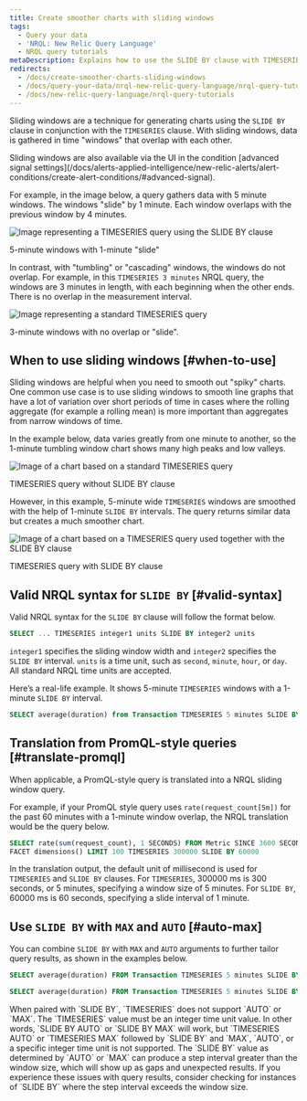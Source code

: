 ```yaml
---
title: Create smoother charts with sliding windows
tags:
  - Query your data
  - 'NRQL: New Relic Query Language'
  - NRQL query tutorials
metaDescription: Explains how to use the SLIDE BY clause with TIMESERIES to smooth out "spiky" charts.
redirects:
  - /docs/create-smoother-charts-sliding-windows
  - /docs/query-your-data/nrql-new-relic-query-language/nrql-query-tutorials
  - /docs/new-relic-query-language/nrql-query-tutorials
---
```






Sliding windows are a technique for generating charts using the `SLIDE BY` clause in conjunction with the `TIMESERIES` clause. With sliding windows, data is gathered in time "windows" that overlap with each other.

<Callout variant="tip">
  Sliding windows are also available via the UI in the condition [advanced signal settings](/docs/alerts-applied-intelligence/new-relic-alerts/alert-conditions/create-alert-conditions/#advanced-signal).
</Callout>

For example, in the image below, a query gathers data with 5 minute windows. The windows "slide" by 1 minute. Each window overlaps with the previous window by 4 minutes.

<img
  title="TIMESERIES query with SLIDE BY clause"
  alt="Image representing a TIMESERIES query using the SLIDE BY clause"
  src={queriesnrqlSlidebyWindowTimeSeries}
/>

<figcaption>
  5-minute windows with 1-minute "slide"
</figcaption>

In contrast, with "tumbling" or "cascading" windows, the windows do not overlap. For example, in this `TIMESERIES 3 minutes` NRQL query, the windows are 3 minutes in length, with each beginning when the other ends. There is no overlap in the measurement interval.

<img
  title="TIMESERIES query without SLIDE BY clause"
  alt="Image representing a standard TIMESERIES query"
  src={queriesnrqlNonSlidingWindowTimeSeries}
/>

<figcaption>
  3-minute windows with no overlap or "slide".
</figcaption>

## When to use sliding windows [#when-to-use]

Sliding windows are helpful when you need to smooth out "spiky" charts. One common use case is to use sliding windows to smooth line graphs that have a lot of variation over short periods of time in cases where the rolling aggregate (for example a rolling mean) is more important than aggregates from narrow windows of time.

In the example below, data varies greatly from one minute to another, so the 1-minute tumbling window chart shows many high peaks and low valleys.

<img
  title="TIMESERIES query without SLIDE BY clause"
  alt="Image of a chart based on a standard TIMESERIES query"
  src={queriesnrqlTimeseriesSpikyNRQLQueryBuilder}
/>

<figcaption>
  TIMESERIES query without SLIDE BY clause
</figcaption>

However, in this example, 5-minute wide `TIMESERIES` windows are smoothed with the help of 1-minute `SLIDE BY` intervals. The query returns similar data but creates a much smoother chart.

<img
  title="SLIDE BY used with TIMESERIES"
  alt="Image of a chart based on a TIMESERIES query used together with the SLIDE BY clause"
  src={queriesnrqlTimeseriesSmoothedWithSlidebyNRQLQueryBuilder}
/>

<figcaption>
  TIMESERIES query with SLIDE BY clause
</figcaption>

## Valid NRQL syntax for `SLIDE BY` [#valid-syntax]

Valid NRQL syntax for the `SLIDE BY` clause will follow the format below.

```sql
SELECT ... TIMESERIES integer1 units SLIDE BY integer2 units
```

`integer1` specifies the sliding window width and `integer2` specifies the `SLIDE BY` interval. `units` is a time unit, such as `second`, `minute`, `hour`, or `day`. All standard NRQL time units are accepted.

Here’s a real-life example. It shows 5-minute `TIMESERIES` windows with a 1-minute `SLIDE BY` interval.

```sql
SELECT average(duration) from Transaction TIMESERIES 5 minutes SLIDE BY 1 minute
```

## Translation from PromQL-style queries [#translate-promql]

When applicable, a PromQL-style query is translated into a NRQL sliding window query.

For example, if your PromQL style query uses `rate(request_count[5m])` for the past 60 minutes with a 1-minute window overlap, the NRQL translation would be the query below.

```sql
SELECT rate(sum(request_count), 1 SECONDS) FROM Metric SINCE 3600 SECONDS AGO UNTIL NOW 
FACET dimensions() LIMIT 100 TIMESERIES 300000 SLIDE BY 60000
```

In the translation output, the default unit of millisecond is used for `TIMESERIES` and `SLIDE BY` clauses. For `TIMESERIES`, 300000 ms is 300 seconds, or 5 minutes, specifying a window size of 5 minutes. For `SLIDE BY`, 60000 ms is 60 seconds, specifying a slide interval of 1 minute.

## Use `SLIDE BY` with `MAX` and `AUTO` [#auto-max]

You can combine `SLIDE BY` with `MAX` and `AUTO` arguments to further tailor query results, as shown in the examples below.

```sql
SELECT average(duration) FROM Transaction TIMESERIES 5 minutes SLIDE BY MAX
```

```sql
SELECT average(duration) FROM Transaction TIMESERIES 5 minutes SLIDE BY AUTO
```

<Callout variant="tip">
  When paired with `SLIDE BY`, `TIMESERIES` does not support `AUTO` or `MAX`. The `TIMESERIES` value must be an integer time unit value. In other words, `SLIDE BY AUTO` or `SLIDE BY MAX` will work, but `TIMESERIES AUTO` or `TIMESERIES MAX` followed by `SLIDE BY` and `MAX`, `AUTO`, or a specific integer time unit is not supported.
</Callout>

<Callout variant="tip">
  The `SLIDE BY` value as determined by `AUTO` or `MAX` can produce a step interval greater than the window size, which will show up as gaps and unexpected results. If you experience these issues with query results, consider checking for instances of `SLIDE BY` where the step interval exceeds the window size.
</Callout>
